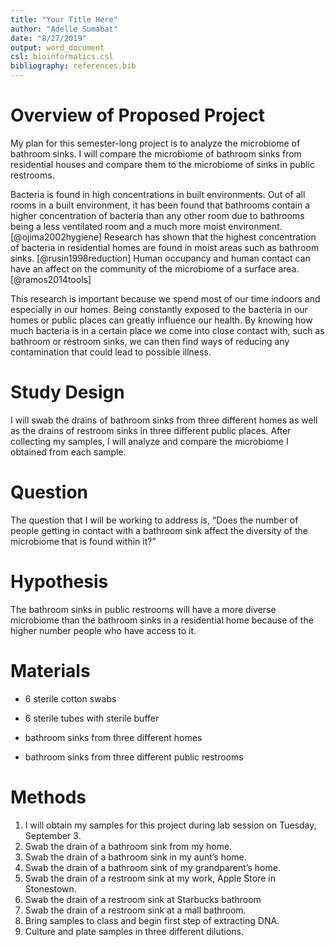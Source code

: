 ```yaml
---
title: "Your Title Here"
author: "Adelle Sumabat"
date: "8/27/2019"
output: word_document
csl: bioinformatics.csl
bibliography: references.bib
---
```


# Overview of Proposed Project 

My plan for this semester-long project is to analyze the microbiome of bathroom sinks. I will compare the microbiome of bathroom sinks from residential houses and compare them to the microbiome of sinks in public restrooms. 

Bacteria is found in high concentrations in built environments. Out of all rooms in a built environment, it has been found that bathrooms contain a higher concentration of bacteria than any other room due to bathrooms being a less ventilated room and a much more moist environment. [@ojima2002hygiene] Research has shown that the highest concentration of bacteria in residential homes are found in moist areas such as bathroom sinks. [@rusin1998reduction] Human occupancy and human contact can have an affect on the community of the microbiome of a surface area. [@ramos2014tools] 

This research is important because we spend most of our time indoors and especially in our homes. Being constantly exposed to the bacteria in our homes or public places can greatly influence our health. By knowing how much bacteria is in a certain place we come into close contact with, such as bathroom or restroom sinks, we can then find ways of reducing any contamination that could lead to possible illness. 

# Study Design

I will swab the drains of bathroom sinks from three different homes as well as the drains of restroom sinks in three different public places. After collecting my samples, I will analyze and compare the microbiome I obtained from each sample.

# Question 

The question that I will be working to address is, "Does the number of people getting in contact with a bathroom sink affect the diversity of the microbiome that is found within it?" 

# Hypothesis 

The bathroom sinks in public restrooms will have a more diverse microbiome than the bathroom sinks in a residential home because of the higher number people who  have access to it. 

# Materials  

* 6 sterile cotton swabs 

* 6 sterile tubes with sterile buffer 

* bathroom sinks from three different homes

* bathroom sinks from three different public restrooms

# Methods 

1. I will obtain my samples for this project during lab session on Tuesday, September 3. 
2. Swab the drain of a bathroom sink from my home. 
3. Swab the drain of a bathroom sink in my aunt's home.
4. Swab the drain of a bathroom sink of my grandparent's home.
5. Swab the drain of a restroom sink at my work, Apple Store in Stonestown.
6. Swab the drain of a restroom sink at Starbucks bathroom
7. Swab the drain of a restroom sink at a mall bathroom. 
8. Bring samples to class and begin first step of extracting DNA. 
9. Culture and plate samples in three different dilutions. 